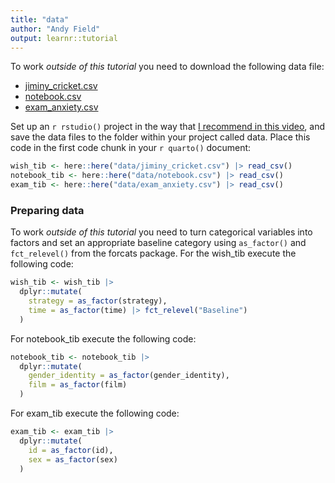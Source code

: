 ```yaml
---
title: "data"
author: "Andy Field"
output: learnr::tutorial
---
```


To work *outside of this tutorial* you need to download the following data file:

* [jiminy_cricket.csv](https://www.discovr.rocks/csv/jiminy_cricket.csv)
* [notebook.csv](https://www.discovr.rocks/csv/notebook.csv)
* [exam_anxiety.csv](https://www.discovr.rocks/csv/exam_anxiety.csv)

Set up an `r rstudio()` project in the way that [I recommend in this video](https://youtu.be/mqT7c17tofE?si=R0aSApz66fGQKESl), and save the data files to the folder within your project called [data]{.alt}. Place this code in the first code chunk in your `r quarto()` document:

```r
wish_tib <- here::here("data/jiminy_cricket.csv") |> read_csv()
notebook_tib <- here::here("data/notebook.csv") |> read_csv()
exam_tib <- here::here("data/exam_anxiety.csv") |> read_csv()
```

### Preparing data

To work *outside of this tutorial* you need to turn categorical variables into factors and set an appropriate baseline category using `as_factor()` and `fct_relevel()` from the [forcats]{.pkg} package. For the [wish_tib]{.alt} execute the following code:

```r
wish_tib <- wish_tib |>
  dplyr::mutate(
    strategy = as_factor(strategy),
    time = as_factor(time) |> fct_relevel("Baseline")
  )
```

For [notebook_tib]{.alt} execute the following code:

```r
notebook_tib <- notebook_tib |>
  dplyr::mutate(
    gender_identity = as_factor(gender_identity),
    film = as_factor(film)
  )
```

For [exam_tib]{.alt} execute the following code:

```r
exam_tib <- exam_tib |>
  dplyr::mutate(
    id = as_factor(id),
    sex = as_factor(sex)
  )
```